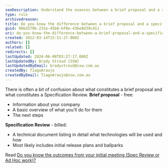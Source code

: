 ```yaml
---
seoDescription: Understand the nuances between a brief proposal and a specification review, knowing that a brief proposal covers basic company info and next steps, while a specification review delves into technical details and initial release plans.
type: rule
archivedreason:
title: Do you know the difference between a brief proposal and a specification review?
guid: 96bd379b-231e-45b8-bf0e-43be0d39c411
uri: do-you-know-the-difference-between-a-brief-proposal-and-a-specification-review
created: 2012-03-14T15:51:27.000Z
authors: []
related: []
redirects: []
lastUpdated: 2024-06-08T03:27:17.000Z
lastUpdatedBy: Brady Stroud [SSW]
lastUpdatedByEmail: bradystroud@ssw.com.au
createdBy: TiagoAraujo
createdByEmail: TiagoAraujo@ssw.com.au
---
```


There is often a bit of confusion about what constitutes a brief proposal and what constitutes a Specification Review.
**Brief proposal** - free:

- Information about your company
- A basic overview of what you'll do for them
- The next steps

**Specification Review** - billed:

- A technical document listing in detail what technologies will be used and how
- Most likely includes initial release plans and ballparks

Read [Do you know the outcomes from your initial meeting (Spec Review or Ad Hoc work)?](/the-outcomes-from-your-initial-meeting)
